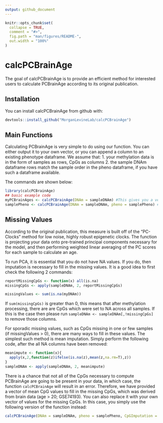 ```yaml
---
output: github_document
---
```


<!-- README.md is generated from README.Rmd. Please edit that file -->

```r
knitr::opts_chunk$set(
  collapse = TRUE,
  comment = "#>",
  fig.path = "man/figures/README-",
  out.width = "100%"
)
```

# calcPCBrainAge

<!-- badges: start -->
<!-- badges: end -->

The goal of calcPCBrainAge is to provide an efficient method for interested users to calculate PCBrainAge according to its original publication.

## Installation

You can install calcPCBrainAge from github with:

``` r
devtools::install_github("MorganLevineLab/calcPCBrainAge")
```

## Main Functions

Calculating PCBrainAge is very simple to do using our function. You can either output it to your own vector, or you can append a column to an existing phenotype dataframe. We assume that:
1. your methylation data is in the form of samples as rows, CpGs as columns 
2. the sample DNAm dataframe rows match the sample order in the pheno dataframe, if you have such a dataframe available.

The commands are shown below:

```r
library(calcPCBrainAge)
## basic example code
myPCBrainAges <- calcPCBrainAge(DNAm = sampleDNAm) #This gives you a vector
samplePheno <- calcPCBrainAge(DNAm = sampleDNAm, pheno = samplePheno) #This will append a column called `PCBrainAge` onto your existing pheno DF
```

## Missing Values

According to the original publication, this measure is built off of the "PC-Clocks" method for low noise, highly robust epigenetic clocks. The function is projecting your data onto pre-trained principal components necessary for the model, and then performing weighted linear averaging of the PC scores for each sample to calculate an age.

To run PCA, it is essential that you do not have NA values. If you do, then imputation is necessary to fill in the missing values. It is a good idea to first check the following 2 commands:

```r
reportMissingCpGs <- function(x) all(is.na)
missingCpGs <- apply(sampleDNAm, 2, reportMissingCpGs)

missingValues <- sum(is.na(myDNAm))
```

If ```sum(missingCpGs)``` is greater than 0, this means that after methylation processing, there are are CpGs which were set to NA across all samples. If this is the case then please run ```sampleDNAm <- sampleDNAm[,!missingCpGs]``` to remove those columns.

For sporadic missing values, such as CpGs missing in one or few samples (if missingValues > 0), there are many ways to fill in these values. The simplest such method is mean imputation. Simply perform the following code, after the all NA columns have been removed:

```r
meanimpute <- function(x){
  apply(x,2,function(z)ifelse(is.na(z),mean(z,na.rm=T),z))
}
sampleDNAm <- apply(sampleDNAm, 2, meanimpute)
```

There is a chance that not all of the CpGs necessary to compute PCBrainAge are going to be present in your data, in which case, the function ```calcPCBrainAge``` will result in an error. Therefore, we have provided a vector of mean CpG values to fill in the missing CpGs, which was derived from brain data (age > 20; GSE74193). You can also replace it with your own vector of values for the missing CpGs. In this case, you simply use the following version of the function instead:

```r
calcPCBrainAge(DNAm = sampleDNAm, pheno = samplePheno, CpGImputation = imputeMissingBrainCpGs)
```

